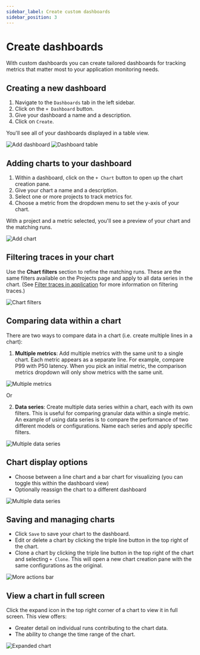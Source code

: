 ```yaml
---
sidebar_label: Create custom dashboards
sidebar_position: 3
---
```


# Create dashboards

With custom dashboards you can create tailored dashboards for tracking metrics that matter most to your application monitoring needs.

## Creating a new dashboard

1. Navigate to the `Dashboards` tab in the left sidebar.
2. Click on the `+ Dashboard` button.
3. Give your dashboard a name and a description.
4. Click on `Create`.

You'll see all of your dashboards displayed in a table view.

![Add dashboard](../static/add_dashboard.png)
![Dashboard table](../static/dashboard_table.png)

## Adding charts to your dashboard

1. Within a dashboard, click on the `+ Chart` button to open up the chart creation pane.
2. Give your chart a name and a description.
3. Select one or more projects to track metrics for.
4. Choose a metric from the dropdown menu to set the y-axis of your chart.

With a project and a metric selected, you'll see a preview of your chart and the matching runs.

![Add chart](../static/add_chart.png)

## Filtering traces in your chart

Use the **Chart filters** section to refine the matching runs. These are the same filters available on the Projects page and apply to all data series in the chart. (See [Filter traces in application](./filter_traces_in_application) for more information on filtering traces.)

![Chart filters](../static/chart_filters.png)

## Comparing data within a chart

There are two ways to compare data in a chart (i.e. create multiple lines in a chart):

1. **Multiple metrics**: Add multiple metrics with the same unit to a single chart. Each metric appears as a separate line. For example, compare P99 with P50 latency.
   When you pick an initial metric, the comparison metrics dropdown will only show metrics with the same unit.

![Multiple metrics](../static/compare_metrics.png)

Or

2. **Data series**: Create multiple data series within a chart, each with its own filters. This is useful for comparing granular data within a single metric.
   An example of using data series is to compare the performance of two different models or configurations. Name each series and apply specific filters.

![Multiple data series](../static/multiple_data_series.png)

## Chart display options

- Choose between a line chart and a bar chart for visualizing (you can toggle this within the dashboard view)
- Optionally reassign the chart to a different dashboard

![Multiple data series](../static/bar_chart.png)

## Saving and managing charts

- Click `Save` to save your chart to the dashboard.
- Edit or delete a chart by clicking the triple line button in the top right of the chart.
- Clone a chart by clicking the triple line button in the top right of the chart and selecting `+ Clone`. This will open a new chart creation pane with the same configurations as the original.

![More actions bar](../static/more_actions_bar.png)

## View a chart in full screen

Click the expand icon in the top right corner of a chart to view it in full screen. This view offers:

- Greater detail on individual runs contributing to the chart data.
- The ability to change the time range of the chart.

![Expanded chart](../static/expanded_chart.png)
